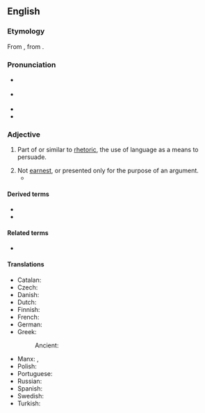 ==English==
{{was wotd|2007|February|26}}

===Etymology===
From {{etyl|la|en}} {{m|la|rhētoricus}}, from {{etyl|grc|en}} {{m|grc|ῥητορικός||concerning public speaking}}.

===Pronunciation===
* {{a|RP}} {{IPA|en|/ɹɪˈtɒɹ.ɪ.kəl/|/ɹəˈtɒɹ.ɪ.kəl/}}
* {{a|US}} {{IPA|en|/ɹɪˈtɔɹɪkəl/|/ɹəˈtɔɹɪkəl/}}
* {{audio|en|en-us-rhetorical.ogg|Audio (US)}}
* {{audio|en|en-au-rhetorical.ogg|Audio (AU)}}

===Adjective===
{{en-adj|-}}

# Part of or similar to [[rhetoric]], the use of language as a means to persuade.
#: {{ux|en|A '''rhetorical''' question is one used merely to make a point, with no response expected.}}
# Not [[earnest]], or presented only for the purpose of an argument.
#*{{quote-journal
|en
|journal=Slate
|date=2019-9-6
|author=Jordan Weissman
|url=https://slate.com/culture/2019/09/bari-weiss-how-to-fight-antisemitism-review.html
|title=How Not to Fight Anti-Semitism
|passage=Unfortunately, she has used the attack as a launch pad for a bizarre and undercooked exercise in '''rhetorical''' bothsidesism, in which she argues that American Jews should be just as worried about college students who overzealously criticize Israel as they are about the aspiring ''Einsatzgruppen'' who shoot up shuls.}}

====Derived terms====
* {{l|en|rhetorical question}}
* {{l|en|rhetorically}}

====Related terms====
* {{l|en|rhetoric}}

====Translations====
{{trans-top|part of or similar to rhetoric}}
* Catalan: {{t|ca|retòric}}
* Czech: {{t|cs|řečnický|m}}
* Danish: {{t+|da|retorisk}}
* Dutch: {{t+|nl|retorisch}}
* Finnish: {{t+|fi|retorinen}}
* French: {{t+|fr|rhétorique}}
* German: {{t+|de|rhetorisch}}
* Greek: {{t+|el|ρητορικός}}
*: Ancient: {{t|grc|ῥητορικός}}
{{trans-mid}}
* Manx: {{t|gv|retrickagh}}, {{t|gv|so-loayrtagh}}
* Polish: {{t+|pl|retoryczny|m}}
* Portuguese: {{t+|pt|retórico}}
* Russian: {{t+|ru|ритори́ческий}}
* Spanish: {{t+|es|retórico}}
* Swedish: {{t+|sv|retorisk}}
* Turkish: {{t+|tr|sözbilimsel}}
{{trans-bottom}}